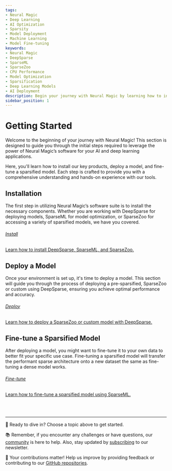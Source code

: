 ```yaml
---
tags:
- Neural Magic
- Deep Learning
- AI Optimization
- Sparsity
- Model Deployment
- Machine Learning
- Model Fine-tuning
keywords:
- Neural Magic
- DeepSparse
- SparseML
- SparseZoo
- CPU Performance
- Model Optimization
- Sparsification
- Deep Learning Models
- AI Deployment
description: Begin your journey with Neural Magic by learning how to install DeepSparse, SparseML, and SparseZoo. Discover how to deploy and fine-tune sparsified models for optimized performance on CPU resources.
sidebar_position: 1
---
```


# Getting Started

Welcome to the beginning of your journey with Neural Magic!
This section is designed to guide you through the initial steps required to leverage the power of Neural Magic’s software for your AI and deep learning applications.

Here, you'll learn how to install our key products, deploy a model, and fine-tune a sparsified model.
Each step is crafted to provide you with a comprehensive understanding and hands-on experience with our tools.

## Installation

The first step in utilizing Neural Magic’s software suite is to install the necessary components.
Whether you are working with DeepSparse for deploying models, SparseML for model optimization, or SparseZoo for accessing a variety of sparsified models, we have you covered.

<div className="cards-container">
    <a href="./install">
        <h6>Install</h6>
        <p>Learn how to install DeepSparse, SparseML, and SparseZoo.</p>
    </a>
</div>

## Deploy a Model

Once your environment is set up, it's time to deploy a model.
This section will guide you through the process of deploying a pre-sparsified, SparseZoo or custom using DeepSparse, ensuring you achieve optimal performance and accuracy.

<div className="cards-container">
    <a href="./deploy">
        <h6>Deploy</h6>
        <p>Learn how to deploy a SparseZoo or custom model with DeepSparse.</p>
    </a>
</div>

## Fine-tune a Sparsified Model

After deploying a model, you might want to fine-tune it to your own data to better fit your specific use case.
Fine-tuning a sparsified model will transfer the performant sparse architecture onto a new dataset the same as fine-tuning a dense model works.

<div className="cards-container">
    <a href="./finetune">
        <h6>Fine-tune</h6>
        <p>Learn how to fine-tune a sparsified model using SparseML.</p>
    </a>
</div>

<br></br>

---

🔗 Ready to dive in? Choose a topic above to get started.

📚 Remember, if you encounter any challenges or have questions, our [community](https://join.slack.com/t/discuss-neuralmagic/shared_invite/zt-q1a1cnvo-YBoICSIw3L1dmQpjBeDurQ) is here to help. Also, stay updated by [subscribing](https://neuralmagic.com/deep-sparse-community/#subscribe) to our newsletter.

🌟 Your contributions matter! Help us improve by providing feedback or contributing to our [GitHub repositories](https://github.com/neuralmagic).
